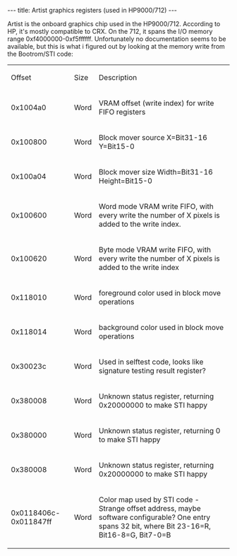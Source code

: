 ---
title: Artist graphics registers (used in HP9000/712)
---

Artist is the onboard graphics chip used in the HP9000/712. According to HP, it's mostly compatible to CRX. On the 712, it spans the I/O memory range 0xf4000000-0xf5ffffff. Unfortunately no documentation seems to be available, but this is what i figured out by looking at the memory write from the Bootrom/STI code:

{| class="wikitable"
|Offset
|Size
|Description
|-
|0x1004a0
|Word
|VRAM offset (write index) for write FIFO registers
|-
|0x100800
|Word
|Block mover source X=Bit31-16 Y=Bit15-0
|-
|0x100a04
|Word
|Block mover size Width=Bit31-16 Height=Bit15-0
|-
|0x100600
|Word
|Word mode VRAM write FIFO, with every write the number of X pixels is added to the write index.
|-
|0x100620
|Word
|Byte mode VRAM write FIFO, with every write the number of X pixels is added to the write index
|-
|0x118010
|Word
|foreground color used in block move operations
|-
|0x118014
|Word
|background color used in block move operations
|-
|0x30023c
|Word
|Used in selftest code, looks like signature testing result register?
|-
|0x380008
|Word
|Unknown status register, returning 0x20000000 to make STI happy
|-
|0x380000
|Word
|Unknown status register, returning 0 to make STI happy
|-
|0x380008
|Word
|Unknown status register, returning 0x20000000 to make STI happy
|-
|0x0118406c-0x011847ff
|Word
|Color map used by STI code - Strange offset address, maybe software configurable? One entry spans 32 bit, where Bit 23-16=R, Bit16-8=G, Bit7-0=B
|}